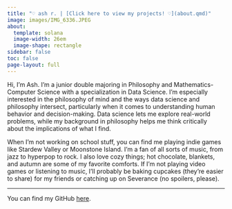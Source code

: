 ```yaml
---
title: "♡ ash r. | [Click here to view my projects! ♡](about.qmd)"
image: images/IMG_6336.JPEG
about:
  template: solana
  image-width: 26em
  image-shape: rectangle
sidebar: false
toc: false
page-layout: full
---
```


Hi, I’m Ash. I’m a junior double majoring in Philosophy and Mathematics-Computer Science with a specialization in Data Science. I’m especially interested in the philosophy of mind and the ways data science and philosophy intersect, particularly when it comes to understanding human behavior and decision-making. Data science lets me explore real-world problems, while my background in philosophy helps me think critically about the implications of what I find.

When I’m not working on school stuff, you can find me playing indie games like Stardew Valley or Moonstone Island. I’m a fan of all sorts of music, from jazz to hyperpop to rock. I also love cozy things; hot chocolate, blankets, and autumn are some of my favorite comforts. If I’m not playing video games or listening to music, I’ll probably be baking cupcakes (they’re easier to share) for my friends or catching up on Severance (no spoilers, please).

------------------------------------------------------------------------

You can find my GitHub [here](https://github.com/ashleymikali).
